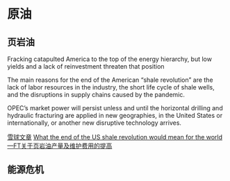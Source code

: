 # 原油




## 页岩油


Fracking catapulted America to the top of the energy hierarchy, but low yields and a lack of reinvestment threaten that position

The main reasons for the end of the American “shale revolution” are the lack of labor resources in the industry, the short life cycle of shale wells, and the disruptions in supply chains caused by the pandemic.

OPEC’s market power will persist unless and until the horizontal drilling and hydraulic fracturing are applied in new geographies, in the United States or internationally, or another new disruptive technology arrives.


[雪球文章](https://xueqiu.com/9488028880/240268686)
[What the end of the US shale revolution would mean for the world---FT关于页岩油产量及维护费用的提高](https://www.ft.com/content/60747b3b-e6ea-47c0-938d-af515816d0f1)


## 能源危机